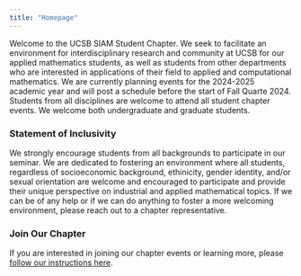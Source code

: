 ```yaml
---
title: "Homepage"
---
```


Welcome to the UCSB SIAM Student Chapter. We seek to facilitate an environment for interdisciplinary research and community at UCSB for our applied mathematics students, as well as students from other departments who are interested in applications of their field to applied and computational mathematics. We are currently planning events for the 2024-2025 academic year and will post a schedule before the start of Fall Quarte 2024. Students from all disciplines are welcome to attend all student chapter events. We welcome both undergraduate and graduate students. 

### Statement of Inclusivity

We strongly encourage students from all backgrounds to participate in our seminar. We are dedicated to fostering an environment where all students, regardless of socioeconomic background, ethinicity, gender identity, and/or sexual orientation are welcome and encouraged to participate and provide their unique perspective on industrial and applied mathematical topics. If we can be of any help or if we can do anything to foster a more welcoming environment, please reach out to a chapter representative. 

### Join Our Chapter

If you are interested in joining our chapter events or learning more, please [follow our instructions here](Join Chapter.qmd). 